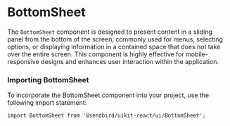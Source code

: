 
<Meta title="UI/BottomSheet" component={BottomSheet} of={BottomSheetStories} />

# BottomSheet

The `BottomSheet` component is designed to present content in a sliding panel from the bottom of the screen, commonly used for menus, selecting options, or displaying information in a contained space that does not take over the entire screen. This component is highly effective for mobile-responsive designs and enhances user interaction within the application.

<Canvas of={BottomSheetStories.Default} />
<Controls of={BottomSheetStories.Default} />

### Importing BottomSheet

To incorporate the BottomSheet component into your project, use the following import statement:

```tsx
import BottomSheet from '@sendbird/uikit-react/ui/BottomSheet';
```
